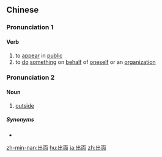 ==Chinese==
{{zh-forms}}

===Pronunciation 1===
{{zh-pron
|m=chūmiàn
|c=ceot1 min6-2
|h=pfs=chhut-mien
|mn=chhut-bīn
|cat=v
}}

====Verb====
{{zh-verb}}

# to [[appear]] in [[public]]
# to [[do]] [[something]] on [[behalf]] of [[oneself]] or an [[organization]]

===Pronunciation 2===
{{zh-pron
|c=ceot1 min6
|cat=n
}}

====Noun====
{{zh-noun}}

# {{lb|zh|Cantonese}} [[outside]]

=====Synonyms=====
* {{zh-l|外面}}

{{zh-cat|Advanced}}

[[zh-min-nan:出面]]
[[hu:出面]]
[[ja:出面]]
[[zh:出面]]